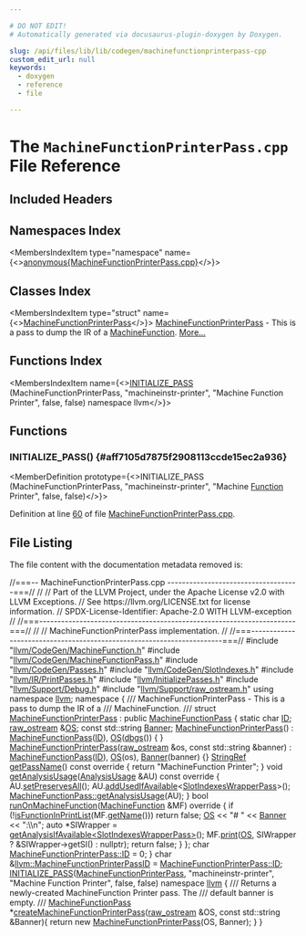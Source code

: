```yaml
---

# DO NOT EDIT!
# Automatically generated via docusaurus-plugin-doxygen by Doxygen.

slug: /api/files/lib/lib/codegen/machinefunctionprinterpass-cpp
custom_edit_url: null
keywords:
  - doxygen
  - reference
  - file

---
```





# The `MachineFunctionPrinterPass.cpp` File Reference

<DoxygenPage pluginConfig={pluginConfig}>



## Included Headers

<IncludesList>
<IncludesListItem
  filePath="llvm/CodeGen/MachineFunction.h"
  permalink="/docs/api/files/include/include/llvm/include/llvm/codegen/machinefunction-h"
  isLocal="true" />
<IncludesListItem
  filePath="llvm/CodeGen/MachineFunctionPass.h"
  permalink="/docs/api/files/include/include/llvm/include/llvm/codegen/machinefunctionpass-h"
  isLocal="true" />
<IncludesListItem
  filePath="llvm/CodeGen/Passes.h"
  permalink="/docs/api/files/include/include/llvm/include/llvm/codegen/passes-h"
  isLocal="true" />
<IncludesListItem
  filePath="llvm/CodeGen/SlotIndexes.h"
  permalink="/docs/api/files/include/include/llvm/include/llvm/codegen/slotindexes-h"
  isLocal="true" />
<IncludesListItem
  filePath="llvm/IR/PrintPasses.h"
  permalink="/docs/api/files/include/include/llvm/include/llvm/ir/printpasses-h"
  isLocal="true" />
<IncludesListItem
  filePath="llvm/InitializePasses.h"
  permalink="/docs/api/files/include/include/llvm/initializepasses-h"
  isLocal="true" />
<IncludesListItem
  filePath="llvm/Support/Debug.h"
  permalink="/docs/api/files/include/include/llvm/include/llvm/support/debug-h"
  isLocal="true" />
<IncludesListItem
  filePath="llvm/Support/raw_ostream.h"
  permalink="/docs/api/files/include/include/llvm/include/llvm/support/raw-ostream-h"
  isLocal="true" />
</IncludesList>

## Namespaces Index

<MembersIndex>

<MembersIndexItem
  type="namespace"
  name={<><a href="/docs/api/namespaces/anonymous-machinefunctionprinterpass-cpp-">anonymous&#123;MachineFunctionPrinterPass.cpp&#125;</a></>}>
</MembersIndexItem>

</MembersIndex>

## Classes Index

<MembersIndex>

<MembersIndexItem
  type="struct"
  name={<><a href="/docs/api/structs/anonymous-namespace-machinefunctionprinterpass-cpp-/machinefunctionprinterpass">MachineFunctionPrinterPass</a></>}>
<a href="/docs/api/structs/anonymous-namespace-machinefunctionprinterpass-cpp-/machinefunctionprinterpass">MachineFunctionPrinterPass</a> - This is a pass to dump the IR of a <a href="/docs/api/classes/llvm/machinefunction">MachineFunction</a>. <a href="/docs/api/structs/anonymous-namespace-machinefunctionprinterpass-cpp-/machinefunctionprinterpass/#details">More...</a>
</MembersIndexItem>

</MembersIndex>

## Functions Index

<MembersIndex>

<MembersIndexItem
  name={<><a href="#aff7105d7875f2908113ccde15ec2a936">INITIALIZE&#95;PASS</a> (MachineFunctionPrinterPass, &quot;machineinstr-printer&quot;, &quot;Machine Function Printer&quot;, false, false) namespace llvm</>}>
</MembersIndexItem>

</MembersIndex>


<SectionDefinition>

## Functions

### INITIALIZE&#95;PASS() {#aff7105d7875f2908113ccde15ec2a936}

<MemberDefinition
  prototype={<>INITIALIZE&#95;PASS (MachineFunctionPrinterPass, &quot;machineinstr-printer&quot;, &quot;Machine <a href="/docs/api/classes/llvm/function">Function</a> Printer&quot;, false, false)</>}>

Definition at line <a href="#l00060">60</a> of file <a href="/docs/api/files/lib/lib/codegen/machinefunctionprinterpass-cpp">MachineFunctionPrinterPass.cpp</a>.
</MemberDefinition>

</SectionDefinition>

## File Listing

The file content with the documentation metadata removed is:

<ProgramListing>

<Link id="l00001" /><CodeLine lineNumber="1"><Highlight kind="comment">//===-- MachineFunctionPrinterPass.cpp ------------------------------------===//</Highlight><Highlight kind="normal"></Highlight></CodeLine>
<Link id="l00002" /><CodeLine lineNumber="2"><Highlight kind="normal"></Highlight><Highlight kind="comment">//</Highlight><Highlight kind="normal"></Highlight></CodeLine>
<Link id="l00003" /><CodeLine lineNumber="3"><Highlight kind="normal"></Highlight><Highlight kind="comment">// Part of the LLVM Project, under the Apache License v2.0 with LLVM Exceptions.</Highlight><Highlight kind="normal"></Highlight></CodeLine>
<Link id="l00004" /><CodeLine lineNumber="4"><Highlight kind="normal"></Highlight><Highlight kind="comment">// See https://llvm.org/LICENSE.txt for license information.</Highlight><Highlight kind="normal"></Highlight></CodeLine>
<Link id="l00005" /><CodeLine lineNumber="5"><Highlight kind="normal"></Highlight><Highlight kind="comment">// SPDX-License-Identifier: Apache-2.0 WITH LLVM-exception</Highlight><Highlight kind="normal"></Highlight></CodeLine>
<Link id="l00006" /><CodeLine lineNumber="6"><Highlight kind="normal"></Highlight><Highlight kind="comment">//</Highlight><Highlight kind="normal"></Highlight></CodeLine>
<Link id="l00007" /><CodeLine lineNumber="7"><Highlight kind="normal"></Highlight><Highlight kind="comment">//===----------------------------------------------------------------------===//</Highlight><Highlight kind="normal"></Highlight></CodeLine>
<Link id="l00008" /><CodeLine lineNumber="8"><Highlight kind="normal"></Highlight><Highlight kind="comment">//</Highlight><Highlight kind="normal"></Highlight></CodeLine>
<Link id="l00009" /><CodeLine lineNumber="9"><Highlight kind="normal"></Highlight><Highlight kind="comment">// MachineFunctionPrinterPass implementation.</Highlight><Highlight kind="normal"></Highlight></CodeLine>
<Link id="l00010" /><CodeLine lineNumber="10"><Highlight kind="normal"></Highlight><Highlight kind="comment">//</Highlight><Highlight kind="normal"></Highlight></CodeLine>
<Link id="l00011" /><CodeLine lineNumber="11"><Highlight kind="normal"></Highlight><Highlight kind="comment">//===----------------------------------------------------------------------===//</Highlight><Highlight kind="normal"></Highlight></CodeLine>
<Link id="l00012" /><CodeLine lineNumber="12"><Highlight kind="normal"></Highlight></CodeLine>
<Link id="l00013" /><CodeLine lineNumber="13"><Highlight kind="normal"></Highlight><Highlight kind="preprocessor">#include &quot;<a href="/docs/api/files/include/include/llvm/include/llvm/codegen/machinefunction-h">llvm/CodeGen/MachineFunction.h</a>&quot;</Highlight><Highlight kind="normal"></Highlight></CodeLine>
<Link id="l00014" /><CodeLine lineNumber="14"><Highlight kind="normal"></Highlight><Highlight kind="preprocessor">#include &quot;<a href="/docs/api/files/include/include/llvm/include/llvm/codegen/machinefunctionpass-h">llvm/CodeGen/MachineFunctionPass.h</a>&quot;</Highlight><Highlight kind="normal"></Highlight></CodeLine>
<Link id="l00015" /><CodeLine lineNumber="15"><Highlight kind="normal"></Highlight><Highlight kind="preprocessor">#include &quot;<a href="/docs/api/files/include/include/llvm/include/llvm/codegen/passes-h">llvm/CodeGen/Passes.h</a>&quot;</Highlight><Highlight kind="normal"></Highlight></CodeLine>
<Link id="l00016" /><CodeLine lineNumber="16"><Highlight kind="normal"></Highlight><Highlight kind="preprocessor">#include &quot;<a href="/docs/api/files/include/include/llvm/include/llvm/codegen/slotindexes-h">llvm/CodeGen/SlotIndexes.h</a>&quot;</Highlight><Highlight kind="normal"></Highlight></CodeLine>
<Link id="l00017" /><CodeLine lineNumber="17"><Highlight kind="normal"></Highlight><Highlight kind="preprocessor">#include &quot;<a href="/docs/api/files/include/include/llvm/include/llvm/ir/printpasses-h">llvm/IR/PrintPasses.h</a>&quot;</Highlight><Highlight kind="normal"></Highlight></CodeLine>
<Link id="l00018" /><CodeLine lineNumber="18"><Highlight kind="normal"></Highlight><Highlight kind="preprocessor">#include &quot;<a href="/docs/api/files/include/include/llvm/initializepasses-h">llvm/InitializePasses.h</a>&quot;</Highlight><Highlight kind="normal"></Highlight></CodeLine>
<Link id="l00019" /><CodeLine lineNumber="19"><Highlight kind="normal"></Highlight><Highlight kind="preprocessor">#include &quot;<a href="/docs/api/files/include/include/llvm/include/llvm/support/debug-h">llvm/Support/Debug.h</a>&quot;</Highlight><Highlight kind="normal"></Highlight></CodeLine>
<Link id="l00020" /><CodeLine lineNumber="20"><Highlight kind="normal"></Highlight><Highlight kind="preprocessor">#include &quot;<a href="/docs/api/files/include/include/llvm/include/llvm/support/raw-ostream-h">llvm/Support/raw&#95;ostream.h</a>&quot;</Highlight><Highlight kind="normal"></Highlight></CodeLine>
<Link id="l00021" /><CodeLine lineNumber="21"><Highlight kind="normal"></Highlight></CodeLine>
<Link id="l00022" /><CodeLine lineNumber="22"><Highlight kind="normal"></Highlight><Highlight kind="keyword">using namespace </Highlight><Highlight kind="normal"><a href="/docs/api/namespaces/llvm">llvm</a>;</Highlight></CodeLine>
<Link id="l00023" /><CodeLine lineNumber="23"><Highlight kind="normal"></Highlight></CodeLine>
<Link id="l00024" /><CodeLine lineNumber="24" lineLink="/docs/api/namespaces/anonymous-machinefunctionprinterpass-cpp-"><Highlight kind="normal"></Highlight><Highlight kind="keyword">namespace </Highlight><Highlight kind="normal">&#123;</Highlight><Highlight kind="comment"></Highlight></CodeLine>
<Link id="l00025" /><CodeLine lineNumber="25"><Highlight kind="comment">/// MachineFunctionPrinterPass - This is a pass to dump the IR of a</Highlight></CodeLine>
<Link id="l00026" /><CodeLine lineNumber="26"><Highlight kind="comment">/// MachineFunction.</Highlight></CodeLine>
<Link id="l00027" /><CodeLine lineNumber="27"><Highlight kind="comment">///</Highlight><Highlight kind="normal"></Highlight></CodeLine>
<Link id="l00028" /><CodeLine lineNumber="28" lineLink="/docs/api/structs/anonymous-namespace-machinefunctionprinterpass-cpp-/machinefunctionprinterpass"><Highlight kind="normal"></Highlight><Highlight kind="keyword">struct </Highlight><Highlight kind="normal"><a href="/docs/api/structs/anonymous-namespace-machinefunctionprinterpass-cpp-/machinefunctionprinterpass/#a852519c35ad5c1e10560e320e6494682">MachineFunctionPrinterPass</a> : </Highlight><Highlight kind="keyword">public</Highlight><Highlight kind="normal"> <a href="/docs/api/classes/llvm/machinefunctionpass/#a29c81d2386f4a727c6d33413807530c8">MachineFunctionPass</a> &#123;</Highlight></CodeLine>
<Link id="l00029" /><CodeLine lineNumber="29" lineLink="/docs/api/structs/anonymous-namespace-machinefunctionprinterpass-cpp-/machinefunctionprinterpass/#a60a47789f6a0b8d31326545d7b118921"><Highlight kind="normal">  </Highlight><Highlight kind="keyword">static</Highlight><Highlight kind="normal"> </Highlight><Highlight kind="keywordtype">char</Highlight><Highlight kind="normal"> <a href="/docs/api/structs/anonymous-namespace-machinefunctionprinterpass-cpp-/machinefunctionprinterpass/#a60a47789f6a0b8d31326545d7b118921">ID</a>;</Highlight></CodeLine>
<Link id="l00030" /><CodeLine lineNumber="30"><Highlight kind="normal"></Highlight></CodeLine>
<Link id="l00031" /><CodeLine lineNumber="31" lineLink="/docs/api/structs/anonymous-namespace-machinefunctionprinterpass-cpp-/machinefunctionprinterpass/#a3a6b1bb2cada5f345c346c7e8314800e"><Highlight kind="normal">  <a href="/docs/api/classes/llvm/raw-ostream">raw&#95;ostream</a> &amp;<a href="/docs/api/structs/anonymous-namespace-machinefunctionprinterpass-cpp-/machinefunctionprinterpass/#a3a6b1bb2cada5f345c346c7e8314800e">OS</a>;</Highlight></CodeLine>
<Link id="l00032" /><CodeLine lineNumber="32" lineLink="/docs/api/structs/anonymous-namespace-machinefunctionprinterpass-cpp-/machinefunctionprinterpass/#a8c6ecff6009f0381b331ceca63e80f9b"><Highlight kind="normal">  </Highlight><Highlight kind="keyword">const</Highlight><Highlight kind="normal"> std::string <a href="/docs/api/structs/anonymous-namespace-machinefunctionprinterpass-cpp-/machinefunctionprinterpass/#a8c6ecff6009f0381b331ceca63e80f9b">Banner</a>;</Highlight></CodeLine>
<Link id="l00033" /><CodeLine lineNumber="33"><Highlight kind="normal"></Highlight></CodeLine>
<Link id="l00034" /><CodeLine lineNumber="34" lineLink="/docs/api/structs/anonymous-namespace-machinefunctionprinterpass-cpp-/machinefunctionprinterpass/#a852519c35ad5c1e10560e320e6494682"><Highlight kind="normal">  <a href="/docs/api/structs/anonymous-namespace-machinefunctionprinterpass-cpp-/machinefunctionprinterpass/#a852519c35ad5c1e10560e320e6494682">MachineFunctionPrinterPass</a>() : <a href="/docs/api/classes/llvm/machinefunctionpass/#a29c81d2386f4a727c6d33413807530c8">MachineFunctionPass</a>(<a href="/docs/api/structs/anonymous-namespace-machinefunctionprinterpass-cpp-/machinefunctionprinterpass/#a60a47789f6a0b8d31326545d7b118921">ID</a>), <a href="/docs/api/structs/anonymous-namespace-machinefunctionprinterpass-cpp-/machinefunctionprinterpass/#a3a6b1bb2cada5f345c346c7e8314800e">OS</a>(<a href="/docs/api/namespaces/llvm/#a7c46c742c31be54870e2038048e6b391">dbgs</a>()) &#123; &#125;</Highlight></CodeLine>
<Link id="l00035" /><CodeLine lineNumber="35" lineLink="/docs/api/structs/anonymous-namespace-machinefunctionprinterpass-cpp-/machinefunctionprinterpass/#abcc3f8facb745e6dd97e05ce32382dde"><Highlight kind="normal">  <a href="/docs/api/structs/anonymous-namespace-machinefunctionprinterpass-cpp-/machinefunctionprinterpass/#abcc3f8facb745e6dd97e05ce32382dde">MachineFunctionPrinterPass</a>(<a href="/docs/api/classes/llvm/raw-ostream">raw&#95;ostream</a> &amp;os, </Highlight><Highlight kind="keyword">const</Highlight><Highlight kind="normal"> std::string &amp;banner)</Highlight></CodeLine>
<Link id="l00036" /><CodeLine lineNumber="36"><Highlight kind="normal">      : <a href="/docs/api/classes/llvm/machinefunctionpass/#a29c81d2386f4a727c6d33413807530c8">MachineFunctionPass</a>(<a href="/docs/api/structs/anonymous-namespace-machinefunctionprinterpass-cpp-/machinefunctionprinterpass/#a60a47789f6a0b8d31326545d7b118921">ID</a>), <a href="/docs/api/structs/anonymous-namespace-machinefunctionprinterpass-cpp-/machinefunctionprinterpass/#a3a6b1bb2cada5f345c346c7e8314800e">OS</a>(os), <a href="/docs/api/structs/anonymous-namespace-machinefunctionprinterpass-cpp-/machinefunctionprinterpass/#a8c6ecff6009f0381b331ceca63e80f9b">Banner</a>(banner) &#123;&#125;</Highlight></CodeLine>
<Link id="l00037" /><CodeLine lineNumber="37"><Highlight kind="normal"></Highlight></CodeLine>
<Link id="l00038" /><CodeLine lineNumber="38" lineLink="/docs/api/structs/anonymous-namespace-machinefunctionprinterpass-cpp-/machinefunctionprinterpass/#aa71a16542cbd1686e524f14d5ae7843b"><Highlight kind="normal">  <a href="/docs/api/classes/llvm/stringref">StringRef</a> <a href="/docs/api/structs/anonymous-namespace-machinefunctionprinterpass-cpp-/machinefunctionprinterpass/#aa71a16542cbd1686e524f14d5ae7843b">getPassName</a>()</Highlight><Highlight kind="keyword"> const override </Highlight><Highlight kind="normal">&#123; </Highlight><Highlight kind="keywordflow">return</Highlight><Highlight kind="normal"> </Highlight><Highlight kind="stringliteral">&quot;MachineFunction Printer&quot;</Highlight><Highlight kind="normal">; &#125;</Highlight></CodeLine>
<Link id="l00039" /><CodeLine lineNumber="39"><Highlight kind="normal"></Highlight></CodeLine>
<Link id="l00040" /><CodeLine lineNumber="40" lineLink="/docs/api/structs/anonymous-namespace-machinefunctionprinterpass-cpp-/machinefunctionprinterpass/#a9c20c030f23f043969372d085e3dcff1"><Highlight kind="normal">  </Highlight><Highlight kind="keywordtype">void</Highlight><Highlight kind="normal"> <a href="/docs/api/structs/anonymous-namespace-machinefunctionprinterpass-cpp-/machinefunctionprinterpass/#a9c20c030f23f043969372d085e3dcff1">getAnalysisUsage</a>(<a href="/docs/api/classes/llvm/analysisusage">AnalysisUsage</a> &amp;AU)</Highlight><Highlight kind="keyword"> const override </Highlight><Highlight kind="normal">&#123;</Highlight></CodeLine>
<Link id="l00041" /><CodeLine lineNumber="41"><Highlight kind="normal">    AU.<a href="/docs/api/classes/llvm/analysisusage/#af22b06a6a4f9df80454071685a0d6a02">setPreservesAll</a>();</Highlight></CodeLine>
<Link id="l00042" /><CodeLine lineNumber="42"><Highlight kind="normal">    AU.<a href="/docs/api/classes/llvm/analysisusage/#aaeddaf79040291b6f3e0db57943aac39">addUsedIfAvailable</a>&lt;<a href="/docs/api/classes/llvm/slotindexeswrapperpass">SlotIndexesWrapperPass</a>&gt;();</Highlight></CodeLine>
<Link id="l00043" /><CodeLine lineNumber="43"><Highlight kind="normal">    <a href="/docs/api/classes/llvm/machinefunctionpass/#a864fd57b4304ef933b3281d0ef85a88e">MachineFunctionPass::getAnalysisUsage</a>(AU);</Highlight></CodeLine>
<Link id="l00044" /><CodeLine lineNumber="44"><Highlight kind="normal">  &#125;</Highlight></CodeLine>
<Link id="l00045" /><CodeLine lineNumber="45"><Highlight kind="normal"></Highlight></CodeLine>
<Link id="l00046" /><CodeLine lineNumber="46" lineLink="/docs/api/structs/anonymous-namespace-machinefunctionprinterpass-cpp-/machinefunctionprinterpass/#ab2aab8a3c4b3b78eaa8f51355ac9fd28"><Highlight kind="normal">  </Highlight><Highlight kind="keywordtype">bool</Highlight><Highlight kind="normal"> <a href="/docs/api/structs/anonymous-namespace-machinefunctionprinterpass-cpp-/machinefunctionprinterpass/#ab2aab8a3c4b3b78eaa8f51355ac9fd28">runOnMachineFunction</a>(<a href="/docs/api/classes/llvm/machinefunction">MachineFunction</a> &amp;MF)</Highlight><Highlight kind="keyword"> override </Highlight><Highlight kind="normal">&#123;</Highlight></CodeLine>
<Link id="l00047" /><CodeLine lineNumber="47"><Highlight kind="normal">    </Highlight><Highlight kind="keywordflow">if</Highlight><Highlight kind="normal"> (!<a href="/docs/api/namespaces/llvm/#a7d104c3a6510178d34b2d3f0ae67b4d5">isFunctionInPrintList</a>(MF.<a href="/docs/api/classes/llvm/machinefunction/#a3d142c9e7c066059e15232c56dec9e2e">getName</a>()))</Highlight></CodeLine>
<Link id="l00048" /><CodeLine lineNumber="48"><Highlight kind="normal">      </Highlight><Highlight kind="keywordflow">return</Highlight><Highlight kind="normal"> </Highlight><Highlight kind="keyword">false</Highlight><Highlight kind="normal">;</Highlight></CodeLine>
<Link id="l00049" /><CodeLine lineNumber="49"><Highlight kind="normal">    <a href="/docs/api/structs/anonymous-namespace-machinefunctionprinterpass-cpp-/machinefunctionprinterpass/#a3a6b1bb2cada5f345c346c7e8314800e">OS</a> &lt;&lt; </Highlight><Highlight kind="stringliteral">&quot;# &quot;</Highlight><Highlight kind="normal"> &lt;&lt; <a href="/docs/api/structs/anonymous-namespace-machinefunctionprinterpass-cpp-/machinefunctionprinterpass/#a8c6ecff6009f0381b331ceca63e80f9b">Banner</a> &lt;&lt; </Highlight><Highlight kind="stringliteral">&quot;:\\n&quot;</Highlight><Highlight kind="normal">;</Highlight></CodeLine>
<Link id="l00050" /><CodeLine lineNumber="50"><Highlight kind="normal">    </Highlight><Highlight kind="keyword">auto</Highlight><Highlight kind="normal"> &#42;SIWrapper = <a href="/docs/api/classes/llvm/pass/#af94c014e968489e96c7d4353a84ad7f5">getAnalysisIfAvailable&lt;SlotIndexesWrapperPass&gt;</a>();</Highlight></CodeLine>
<Link id="l00051" /><CodeLine lineNumber="51"><Highlight kind="normal">    MF.<a href="/docs/api/classes/llvm/machinefunction/#ad9c9c8915579c517eff56e638c1a643c">print</a>(<a href="/docs/api/structs/anonymous-namespace-machinefunctionprinterpass-cpp-/machinefunctionprinterpass/#a3a6b1bb2cada5f345c346c7e8314800e">OS</a>, SIWrapper ? &amp;SIWrapper-&gt;getSI() : </Highlight><Highlight kind="keyword">nullptr</Highlight><Highlight kind="normal">);</Highlight></CodeLine>
<Link id="l00052" /><CodeLine lineNumber="52"><Highlight kind="normal">    </Highlight><Highlight kind="keywordflow">return</Highlight><Highlight kind="normal"> </Highlight><Highlight kind="keyword">false</Highlight><Highlight kind="normal">;</Highlight></CodeLine>
<Link id="l00053" /><CodeLine lineNumber="53"><Highlight kind="normal">  &#125;</Highlight></CodeLine>
<Link id="l00054" /><CodeLine lineNumber="54"><Highlight kind="normal">&#125;;</Highlight></CodeLine>
<Link id="l00055" /><CodeLine lineNumber="55"><Highlight kind="normal"></Highlight></CodeLine>
<Link id="l00056" /><CodeLine lineNumber="56"><Highlight kind="normal"></Highlight><Highlight kind="keywordtype">char</Highlight><Highlight kind="normal"> <a href="/docs/api/structs/anonymous-namespace-machinefunctionprinterpass-cpp-/machinefunctionprinterpass/#a60a47789f6a0b8d31326545d7b118921">MachineFunctionPrinterPass::ID</a> = 0;</Highlight></CodeLine>
<Link id="l00057" /><CodeLine lineNumber="57"><Highlight kind="normal">&#125;</Highlight></CodeLine>
<Link id="l00058" /><CodeLine lineNumber="58"><Highlight kind="normal"></Highlight></CodeLine>
<Link id="l00059" /><CodeLine lineNumber="59" lineLink="/docs/api/namespaces/llvm/#ae944e68739535b5b552f63ab17fb11f5"><Highlight kind="normal"></Highlight><Highlight kind="keywordtype">char</Highlight><Highlight kind="normal"> &amp;<a href="/docs/api/namespaces/llvm/#ae944e68739535b5b552f63ab17fb11f5">llvm::MachineFunctionPrinterPassID</a> = <a href="/docs/api/structs/anonymous-namespace-machinefunctionprinterpass-cpp-/machinefunctionprinterpass/#a60a47789f6a0b8d31326545d7b118921">MachineFunctionPrinterPass::ID</a>;</Highlight></CodeLine>
<Link id="l00060" /><CodeLine lineNumber="60" lineLink="#aff7105d7875f2908113ccde15ec2a936"><Highlight kind="normal"><a href="/docs/api/files/include/include/llvm/passsupport-h/#af807c9595d50b45c0008924c4679c85c">INITIALIZE&#95;PASS</a>(<a href="/docs/api/structs/anonymous-namespace-machinefunctionprinterpass-cpp-/machinefunctionprinterpass/#a852519c35ad5c1e10560e320e6494682">MachineFunctionPrinterPass</a>, </Highlight><Highlight kind="stringliteral">&quot;machineinstr-printer&quot;</Highlight><Highlight kind="normal">,</Highlight></CodeLine>
<Link id="l00061" /><CodeLine lineNumber="61"><Highlight kind="normal">                </Highlight><Highlight kind="stringliteral">&quot;Machine Function Printer&quot;</Highlight><Highlight kind="normal">, </Highlight><Highlight kind="keyword">false</Highlight><Highlight kind="normal">, </Highlight><Highlight kind="keyword">false</Highlight><Highlight kind="normal">)</Highlight></CodeLine>
<Link id="l00062" /><CodeLine lineNumber="62"><Highlight kind="normal"></Highlight></CodeLine>
<Link id="l00063" /><CodeLine lineNumber="63"><Highlight kind="normal">namespace <a href="/docs/api/namespaces/llvm">llvm</a> &#123;</Highlight><Highlight kind="comment"></Highlight></CodeLine>
<Link id="l00064" /><CodeLine lineNumber="64"><Highlight kind="comment">/// Returns a newly-created MachineFunction Printer pass. The</Highlight></CodeLine>
<Link id="l00065" /><CodeLine lineNumber="65"><Highlight kind="comment">/// default banner is empty.</Highlight></CodeLine>
<Link id="l00066" /><CodeLine lineNumber="66"><Highlight kind="comment">///</Highlight><Highlight kind="normal"></Highlight></CodeLine>
<Link id="l00067" /><CodeLine lineNumber="67"><Highlight kind="normal"><a href="/docs/api/classes/llvm/machinefunctionpass">MachineFunctionPass</a> &#42;<a href="/docs/api/namespaces/llvm/#ab15e27356e7575797fe857f7660520ee">createMachineFunctionPrinterPass</a>(<a href="/docs/api/classes/llvm/raw-ostream">raw&#95;ostream</a> &amp;OS,</Highlight></CodeLine>
<Link id="l00068" /><CodeLine lineNumber="68"><Highlight kind="normal">                                                      </Highlight><Highlight kind="keyword">const</Highlight><Highlight kind="normal"> std::string &amp;Banner)&#123;</Highlight></CodeLine>
<Link id="l00069" /><CodeLine lineNumber="69"><Highlight kind="normal">  </Highlight><Highlight kind="keywordflow">return</Highlight><Highlight kind="normal"> </Highlight><Highlight kind="keyword">new</Highlight><Highlight kind="normal"> <a href="/docs/api/structs/anonymous-namespace-machinefunctionprinterpass-cpp-/machinefunctionprinterpass/#a852519c35ad5c1e10560e320e6494682">MachineFunctionPrinterPass</a>(OS, Banner);</Highlight></CodeLine>
<Link id="l00070" /><CodeLine lineNumber="70"><Highlight kind="normal">&#125;</Highlight></CodeLine>
<Link id="l00071" /><CodeLine lineNumber="71"><Highlight kind="normal"></Highlight></CodeLine>
<Link id="l00072" /><CodeLine lineNumber="72"><Highlight kind="normal">&#125;</Highlight></CodeLine>

</ProgramListing>


</DoxygenPage>
